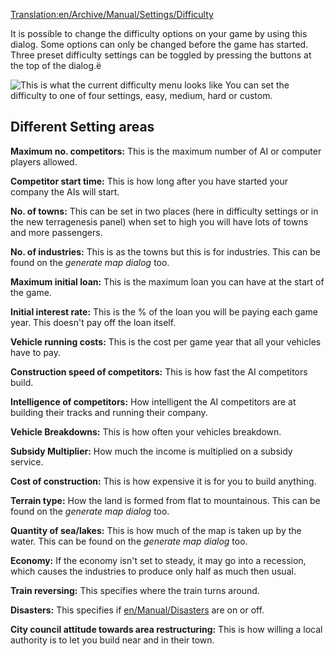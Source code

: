 [[Translation:en/Archive/Manual/Settings/Difficulty]]
{{ru/Перевод|en/Archive/Manual/Settings/Difficulty}}

{{en/Mergeto|en/Archive/Manual/Settings/Difficulty}}
{{en/-}}{{ru/Manual/Оглавление}}

It is possible to change the difficulty options on your game by using this dialog. Some options can only be changed before the game has started. Three preset difficulty settings can be toggled by pressing the buttons at the top of the dialog.ё

[[File:en/Difficulty level setting screen.png|center|frame|This is what the current difficulty menu looks like]]
You can set the difficulty to one of four settings, easy, medium, hard or custom.


==Different Setting areas==

'''Maximum no. competitors:''' This is the maximum number of AI or computer players allowed.

'''Competitor start time:''' This is how long after you have started your company the AIs will start.

'''No. of towns:''' This can be set in two places (here in difficulty settings or in the new terragenesis panel) when set to high you will have lots of towns and more passengers.

'''No. of industries:''' This is as the towns but this is for industries. This can be found on the ''generate map dialog'' too.

'''Maximum initial loan:''' This is the maximum loan you can have at the start of the game.

'''Initial interest rate:''' This is the % of the loan you will be paying each game year. This doesn't pay off the loan itself.

'''Vehicle running costs:''' This is the cost per game year that all your vehicles have to pay. 

'''Construction speed of competitors:''' This is how fast the AI competitors build.

'''Intelligence of competitors:''' How intelligent the AI competitors are at building their tracks and running their company.

'''Vehicle Breakdowns:''' This is how often your vehicles breakdown.

'''Subsidy Multiplier:''' How much the income is multiplied on a subsidy service.

'''Cost of construction:''' This is how expensive it is for you to build anything.

'''Terrain type:''' How the land is formed from flat to mountainous. This can be found on the ''generate map dialog'' too.

'''Quantity of sea/lakes:''' This is how much of the map is taken up by the water. This can be found on the ''generate map dialog'' too.

'''Economy:''' If the economy isn't set to steady, it may go into a recession, which causes the industries to produce only half as much then usual. 

'''Train reversing:''' This specifies where the train turns around.

'''Disasters:''' This specifies if [[en/Manual/Disasters]] are on or off.

'''City council attitude towards area restructuring:''' This is how willing a local authority is to let you build near and in their town.